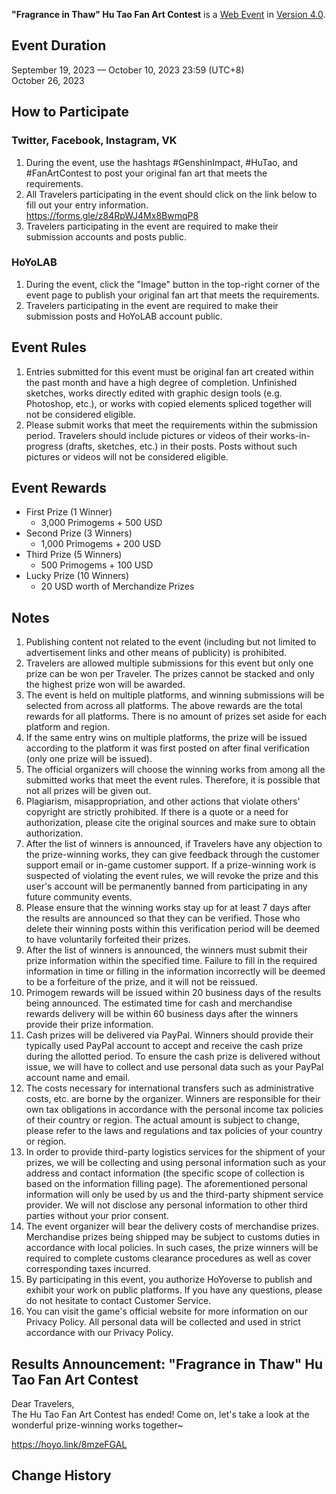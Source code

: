 {{Event
|name              = "Fragrance in Thaw" Hu Tao Fan Art Contest 2023-09-19
|image             = Fragrance in Thaw Hu Tao Fan Art Contest 2023-09-19.png
|type              = Web
|group             = Submission
|group2            = Fanart
|time_known        = yes
|time_start        = 2023-09-19 12:00:00
|time_start_offset = UTC+8
|time_end          = 2023-10-10 23:59:59
|time_end_offset   = UTC+8
|link              = https://www.hoyolab.com/contribution/304
}}
{{Description|Dear Travelers,<br>Hu Tao's Fan Art Contest has begun! Get your drawing tools ready, and come participate~}}
'''"Fragrance in Thaw" Hu Tao Fan Art Contest''' is a [[Web Event]] in [[Version 4.0]].

==Event Duration==
September 19, 2023 &mdash; October 10, 2023 23:59 (UTC+8)<br>
October 26, 2023

==How to Participate==
===Twitter, Facebook, Instagram, VK===
# During the event, use the hashtags #GenshinImpact, #HuTao, and #FanArtContest to post your original fan art that meets the requirements.
# All Travelers participating in the event should click on the link below to fill out your entry information.<br>https://forms.gle/z84RpWJ4Mx8BwmqP8
# Travelers participating in the event are required to make their submission accounts and posts public.

===HoYoLAB===
# During the event, click the "Image" button in the top-right corner of the event page to publish your original fan art that meets the requirements.
# Travelers participating in the event are required to make their submission posts and HoYoLAB account public.

==Event Rules==
# Entries submitted for this event must be original fan art created within the past month and have a high degree of completion. Unfinished sketches, works directly edited with graphic design tools (e.g. Photoshop, etc.), or works with copied elements spliced together will not be considered eligible.
# Please submit works that meet the requirements within the submission period. Travelers should include pictures or videos of their works-in-progress (drafts, sketches, etc.) in their posts. Posts without such pictures or videos will not be considered eligible.

==Event Rewards==
* First Prize (1 Winner)
** 3,000 Primogems + 500 USD
* Second Prize (3 Winners)
** 1,000 Primogems + 200 USD
* Third Prize (5 Winners)
** 500 Primogems + 100 USD
* Lucky Prize (10 Winners)
** 20 USD worth of Merchandize Prizes

==Notes==
# Publishing content not related to the event (including but not limited to advertisement links and other means of publicity) is prohibited.
# Travelers are allowed multiple submissions for this event but only one prize can be won per Traveler. The prizes cannot be stacked and only the highest prize won will be awarded.
# The event is held on multiple platforms, and winning submissions will be selected from across all platforms. The above rewards are the total rewards for all platforms. There is no amount of prizes set aside for each platform and region.
# If the same entry wins on multiple platforms, the prize will be issued according to the platform it was first posted on after final verification (only one prize will be issued).
# The official organizers will choose the winning works from among all the submitted works that meet the event rules. Therefore, it is possible that not all prizes will be given out.
# Plagiarism, misappropriation, and other actions that violate others' copyright are strictly prohibited. If there is a quote or a need for authorization, please cite the original sources and make sure to obtain authorization.
# After the list of winners is announced, if Travelers have any objection to the prize-winning works, they can give feedback through the customer support email or in-game customer support. If a prize-winning work is suspected of violating the event rules, we will revoke the prize and this user's account will be permanently banned from participating in any future community events.
# Please ensure that the winning works stay up for at least 7 days after the results are announced so that they can be verified. Those who delete their winning posts within this verification period will be deemed to have voluntarily forfeited their prizes.
# After the list of winners is announced, the winners must submit their prize information within the specified time. Failure to fill in the required information in time or filling in the information incorrectly will be deemed to be a forfeiture of the prize, and it will not be reissued.
# Primogem rewards will be issued within 20 business days of the results being announced. The estimated time for cash and merchandise rewards delivery will be within 60 business days after the winners provide their prize information.
# Cash prizes will be delivered via PayPal. Winners should provide their typically used PayPal account to accept and receive the cash prize during the allotted period. To ensure the cash prize is delivered without issue, we will have to collect and use personal data such as your PayPal account name and email.
# The costs necessary for international transfers such as administrative costs, etc. are borne by the organizer. Winners are responsible for their own tax obligations in accordance with the personal income tax policies of their country or region. The actual amount is subject to change, please refer to the laws and regulations and tax policies of your country or region.
# In order to provide third-party logistics services for the shipment of your prizes, we will be collecting and using personal information such as your address and contact information (the specific scope of collection is based on the information filling page). The aforementioned personal information will only be used by us and the third-party shipment service provider. We will not disclose any personal information to other third parties without your prior consent.
# The event organizer will bear the delivery costs of merchandise prizes. Merchandise prizes being shipped may be subject to customs duties in accordance with local policies. In such cases, the prize winners will be required to complete customs clearance procedures as well as cover corresponding taxes incurred.
# By participating in this event, you authorize HoYoverse to publish and exhibit your work on public platforms. If you have any questions, please do not hesitate to contact Customer Service.
# You can visit the game's official website for more information on our Privacy Policy. All personal data will be collected and used in strict accordance with our Privacy Policy.

==Results Announcement: "Fragrance in Thaw" Hu Tao Fan Art Contest==
Dear Travelers,<br>The Hu Tao Fan Art Contest has ended! Come on, let's take a look at the wonderful prize-winning works together~

https://hoyo.link/8mzeFGAL

==Change History==
{{Change History|4.0}}